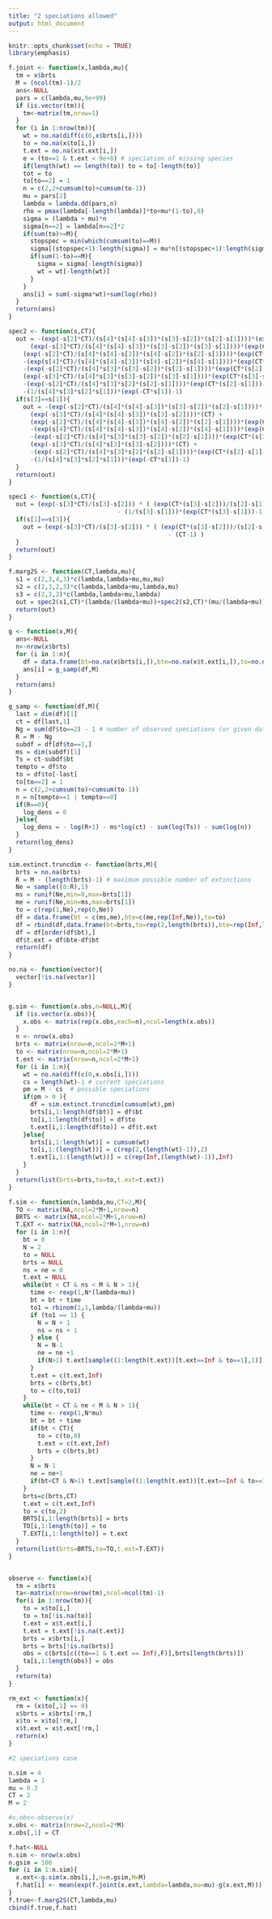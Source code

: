 ```yaml
---
title: "2 speciations allowed"
output: html_document
---
```


```r
knitr::opts_chunk$set(echo = TRUE)
library(emphasis)
```


```r
f.joint <- function(x,lambda,mu){
  tm = x$brts
  M = (ncol(tm)-1)/2
  ans<-NULL
  pars = c(lambda,mu,9e+99)
  if (is.vector(tm)){
    tm<-matrix(tm,nrow=1)
  }
  for (i in 1:nrow(tm)){
    wt = no.na(diff(c(0,x$brts[i,])))
    to = no.na(x$to[i,])
    t.ext = no.na(x$t.ext[i,])
    e = (to==1 & t.ext < 9e+8) # speciation of missing species
    if(length(wt) == length(to)) to = to[-length(to)]
    tot = to
    to[to==2] = 1
    n = c(2,2+cumsum(to)+cumsum(to-1))
    mu = pars[2]
    lambda = lambda.dd(pars,n)
    rho = pmax(lambda[-length(lambda)]*to+mu*(1-to),0)
    sigma = (lambda + mu)*n
    sigma[n==2] = lambda[n==2]*2
    if(sum(to)>=M){
      stopspec = min(which(cumsum(to)==M))
      sigma[(stopspec+1):length(sigma)] = mu*n[(stopspec+1):length(sigma)]
      if(sum(1-to)==M){
        sigma = sigma[-length(sigma)]
        wt = wt[-length(wt)]
      }
    }
    ans[i] = sum(-sigma*wt)+sum(log(rho))
  }
  return(ans)
}

spec2 <- function(s,CT){
  out = -(exp(-s[2]*CT)/(s[4]*(s[4]-s[3])*(s[3]-s[2])*(s[2]-s[1])))*(exp(CT*(s[2]-s[1]))-1)+
      (exp(-s[3]*CT)/(s[4]*(s[4]-s[3])*(s[3]-s[2])*(s[3]-s[1])))*(exp(CT*(s[3]-s[1]))-1) +
    (exp(-s[2]*CT)/(s[4]*(s[4]-s[3])*(s[4]-s[2])*(s[2]-s[1])))*(exp(CT*(s[2]-s[1]))-1) +
    -(exp(s[4]*CT)/(s[4]*(s[4]-s[3])*(s[4]-s[2])*(s[4]-s[1])))*(exp(CT*(s[4]-s[1]))-1) +
    -(exp(-s[2]*CT)/(s[4]*s[3]*(s[3]-s[2])*(s[2]-s[1])))*(exp(CT*(s[2]-s[1]))-1) +
    (exp(-s[3]*CT)/(s[4]*s[3]*(s[3]-s[2])*(s[3]-s[1])))*(exp(CT*(s[3]-s[1]))-1) +
    -(exp(-s[2]*CT)/(s[4]*s[3]*s[2]*(s[2]-s[1])))*(exp(CT*(s[2]-s[1]))-1) +
    -(1/(s[4]*s[3]*s[2]*s[1]))*(exp(-CT*s[1])-1)
  if(s[3]==s[1]){
    out = -(exp(-s[2]*CT)/(s[4]*(s[4]-s[3])*(s[3]-s[2])*(s[2]-s[1])))*(exp(CT*(s[2]-s[1]))-1)+
      (exp(-s[3]*CT)/(s[4]*(s[4]-s[3])*(s[3]-s[2])))*(CT) +
      (exp(-s[2]*CT)/(s[4]*(s[4]-s[3])*(s[4]-s[2])*(s[2]-s[1])))*(exp(CT*(s[2]-s[1]))-1) +
      -(exp(s[4]*CT)/(s[4]*(s[4]-s[3])*(s[4]-s[2])*(s[4]-s[1])))*(exp(CT*(s[4]-s[1]))-1) +
      -(exp(-s[2]*CT)/(s[4]*s[3]*(s[3]-s[2])*(s[2]-s[1])))*(exp(CT*(s[2]-s[1]))-1) +
      (exp(-s[3]*CT)/(s[4]*s[3]*(s[3]-s[2])))*(CT) +
      -(exp(-s[2]*CT)/(s[4]*s[3]*s[2]*(s[2]-s[1])))*(exp(CT*(s[2]-s[1]))-1) +
      -(1/(s[4]*s[3]*s[2]*s[1]))*(exp(-CT*s[1])-1)
  }
  return(out)
}

spec1 <- function(s,CT){
  out = (exp(-s[3]*CT)/(s[3]-s[2])) * ( (exp(CT*(s[3]-s[2]))/(s[2]-s[1]))*(exp(CT*(s[2]-s[1]))-1) +
                              - (1/(s[3]-s[1]))*(exp(CT*(s[3]-s[1]))-1) )
  if(s[1]==s[3]){
    out = (exp(-s[3]*CT)/(s[3]-s[2])) * ( (exp(CT*(s[3]-s[2]))/(s[2]-s[1]))*(exp(CT*(s[2]-s[1]))-1) +
                                            - (CT-1) )
  }
  return(out)
}

f.marg2S <- function(CT,lambda,mu){
  s1 = c(2,3,4,3)*c(lambda,lambda+mu,mu,mu)
  s2 = c(2,3,2,3)*c(lambda,lambda+mu,lambda,mu)
  s3 = c(2,3,2)*c(lambda,lambda+mu,lambda)
  out = spec2(s1,CT)*(lambda/(lambda+mu))+spec2(s2,CT)*(mu/(lambda+mu))+spec1(s3,CT)+exp(-CT*2*lambda)
  return(out)
}

g <- function(x,M){
  ans<-NULL
  n<-nrow(x$brts)
  for (i in 1:n){
    df = data.frame(bt=no.na(x$brts[i,]),bte=no.na(x$t.ext[i,]),to=no.na(x$to[i,]),t.ext=no.na(x$t.ext[i,])-no.na(x$brts[i,]))
    ans[i] = g_samp(df,M)
  }
  return(ans)
}

g_samp <- function(df,M){
  last = dim(df)[1]
  ct = df[last,1]
  Ng = sum(df$to==2) - 1 # number of observed speciations (or given data)
  R = M - Ng
  subdf = df[df$to==1,]
  ms = dim(subdf)[1]
  Ts = ct-subdf$bt
  tempto = df$to
  to = df$to[-last]
  to[to==2] = 1
  n = c(2,2+cumsum(to)+cumsum(to-1))
  n = n[tempto==1 | tempto==0]
  if(R==0){
    log_dens = 0
  }else{
    log_dens = - log(R+1) - ms*log(ct) - sum(log(Ts)) - sum(log(n))
  }
  return(log_dens)
}

sim.extinct.truncdim <- function(brts,M){
  brts = no.na(brts)
  R = M - (length(brts)-1) # maximum possible number of extinctions
  Ne = sample((0:R),1)
  ms = runif(Ne,min=0,max=brts[1])
  me = runif(Ne,min=ms,max=brts[1])
  to = c(rep(1,Ne),rep(0,Ne))
  df = data.frame(bt = c(ms,me),bte=c(me,rep(Inf,Ne)),to=to)
  df = rbind(df,data.frame(bt=brts,to=rep(2,length(brts)),bte=rep(Inf,length(brts))))
  df = df[order(df$bt),]
  df$t.ext = df$bte-df$bt
  return(df)
}

no.na <- function(vector){
  vector[!is.na(vector)]
}


g.sim <- function(x.obs,n=NULL,M){
  if (is.vector(x.obs)){
    x.obs <- matrix(rep(x.obs,each=n),ncol=length(x.obs))
  }
  n <- nrow(x.obs)
  brts <- matrix(nrow=n,ncol=2*M+1)
  to <- matrix(nrow=n,ncol=2*M+1)
  t.ext <- matrix(nrow=n,ncol=2*M+1)
  for (i in 1:n){
    wt = no.na(diff(c(0,x.obs[i,])))
    cs = length(wt)-1 # current speciations
    pm = M - cs  # possible speciations
    if(pm > 0 ){
      df = sim.extinct.truncdim(cumsum(wt),pm)
      brts[i,1:length(df$bt)] = df$bt
      to[i,1:length(df$to)] = df$to
      t.ext[i,1:length(df$to)] = df$t.ext
    }else{
      brts[i,1:length(wt)] = cumsum(wt)
      to[i,1:(length(wt))] = c(rep(2,(length(wt)-1)),2)
      t.ext[i,1:(length(wt))] = c(rep(Inf,(length(wt)-1)),Inf)
    }
  }
  return(list(brts=brts,to=to,t.ext=t.ext))
}

f.sim <- function(n,lambda,mu,CT=2,M){
  TO <- matrix(NA,ncol=2*M+1,nrow=n)
  BRTS <- matrix(NA,ncol=2*M+1,nrow=n)
  T.EXT <- matrix(NA,ncol=2*M+1,nrow=n)
  for (i in 1:n){
    bt = 0
    N = 2
    to = NULL
    brts = NULL
    ns = ne = 0
    t.ext = NULL
    while(bt < CT & ns < M & N > 1){
      time <- rexp(1,N*(lambda+mu))
      bt = bt + time
      to1 = rbinom(1,1,lambda/(lambda+mu))
      if (to1 == 1) {
        N = N + 1
        ns = ns + 1
      } else {
        N = N-1
        ne = ne +1
        if(N>1) t.ext[sample((1:length(t.ext))[t.ext==Inf & to==1],1)] = bt
      }
      t.ext = c(t.ext,Inf)
      brts = c(brts,bt)
      to = c(to,to1)
    }
    while(bt < CT & ne < M & N > 1){
      time <- rexp(1,N*mu)
      bt = bt + time
      if(bt < CT){
        to = c(to,0)
        t.ext = c(t.ext,Inf)
        brts = c(brts,bt)
      }
      N = N-1
      ne = ne+1
      if(bt<CT & N>1) t.ext[sample((1:length(t.ext))[t.ext==Inf & to==1],1)] = bt
    }
    brts=c(brts,CT)
    t.ext = c(t.ext,Inf)
    to = c(to,2)
    BRTS[i,1:length(brts)] = brts
    TO[i,1:length(to)] = to
    T.EXT[i,1:length(to)] = t.ext
  }
  return(list(brts=BRTS,to=TO,t.ext=T.EXT))
}


observe <- function(x){
  tm = x$brts
  ta<-matrix(nrow=nrow(tm),ncol=ncol(tm)-1)
  for(i in 1:nrow(tm)){
    to = x$to[i,]
    to = to[!is.na(to)]
    t.ext = x$t.ext[i,]
    t.ext = t.ext[!is.na(t.ext)]
    brts = x$brts[i,]
    brts = brts[!is.na(brts)]
    obs = c(brts[c((to==1 & t.ext == Inf),F)],brts[length(brts)])
    ta[i,1:length(obs)] = obs
  }
  return(ta)
}

rm_ext <- function(x){
  rm = (x$to[,1] == 0)
  x$brts = x$brts[!rm,]
  x$to = x$to[!rm,]
  x$t.ext = x$t.ext[!rm,]
  return(x)
}


```


```r
#2 speciations case

n.sim = 4
lambda = 1
mu = 0.3
CT = 2
M = 2

#x.obs<-observe(x)
x.obs <- matrix(nrow=2,ncol=2*M)
x.obs[,1] = CT

f.hat<-NULL
n.sim <- nrow(x.obs)
n.gsim = 100
for (i in 1:n.sim){
  x.ext<-g.sim(x.obs[i,],n=n.gsim,M=M)
  f.hat[i] <- mean(exp(f.joint(x.ext,lambda=lambda,mu=mu)-g(x.ext,M)))
}
f.true<-f.marg2S(CT,lambda,mu)
cbind(f.true,f.hat)
```

